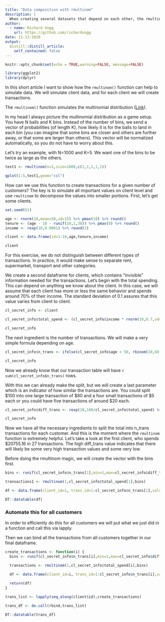 ```yaml
---
title: "Data composition with rmultinom"
description: |
  When creating several datasets that depend on each other, the rmultinom function from the stats package can be a useful helper. In this example we will see how to create customer transactions from a customer table.
author:
  - name: Richard Vogg
    url: https://github.com/richardvogg
date: 11-13-2020
output:
  distill::distill_article:
    self_contained: false
---
```


```r
knitr::opts_chunk$set(echo = TRUE,warning=FALSE, message=FALSE)

library(ggplot2)
library(dplyr)
```



In this short article I want to show how the `rmultinom()` function can help to simulate data.
We will simulate client data, and for each client we will create transactions.

The `rmultinom()` function simulates the multinomial distribution ([Link](https://en.wikipedia.org/wiki/Multinomial_distribution)).

In my head I always picture the multinomial distribution as a game setup. You have N balls and K bins. Instead of the number of bins, we send a vector of probabilities (of length K), how likely it is for the balls to land in each bin (you can imagine that some bins are closer and others are further away, or that some are larger than others). This vector will be normalized automatically, so you do not have to worry about this.

Let's try an example, with N=1000 and K=5. We want one of the bins to be twice as large as the others.

```r
test1 <- rmultinom(n=1,size=1000,c(2,1,1,1,1))
```

```r

qplot(1:5,test1,geom="col")
```

How can we use this function to create transactions for a given number of customers? The key is to simulate all important values on client level and use `rmultinom` to decompose the values into smaller portions. First, let's get some clients.

```r
set.seed(61)

age <- rnorm(10,mean=50,sd=15) %>% pmax(18) %>% round()
tenure <- (age - 18 - runif(10,1,30)) %>% pmax(0) %>% round()
income <- rexp(10,0.0001) %>% round(2)

client <- data.frame(id=1:10,age,tenure,income)

client
```

For this exercise, we do not distinguish between different types of transactions. In practice, it would make sense to separate rent, supermarket, transport and other categories.

We create a second dataframe for clients, which contains "invisible" information needed for the transactions. Let's begin with the total spending. This can depend on anything we know about the client. In this case, we will assume that each client has more or less the same behavior and spends around 70% of their income. The standard deviation of 0.1 assures that this value varies from client to client.

```r
cl_secret_info <- client

cl_secret_info$total_spend <- (cl_secret_info$income * rnorm(10,0.7,sd=0.1)) %>% round(2)

cl_secret_info
```

The next ingredient is the number of transactions. We will make a very simple formula depending on age. 

```r
cl_secret_info$n_trans <- ifelse(cl_secret_info$age < 50, rbinom(10,60,0.5),rbinom(10,60,0.3))

cl_secret_info
```

Now we already know that our transaction table will have `r sum(cl_secret_info$n_trans)` rows.

With this we can already make the split, but we will create a last parameter which is an indicator of how similar the transactions are. You could split \$100 into one large transaction of \$80 and a four small transactions of \$5 each or you could have five transactions of around \$20 each.

```r
cl_secret_info$diff_trans <- rexp(10,100/cl_secret_info$total_spend) %>% ceiling()

cl_secret_info
```

Now we have all the necessary ingredients to split the total into n_trans transactions for each customer. And this is the moment where the `rmultinom` function is extremely helpful. Let's take a look at the first client, who spends \$20755.16 in 27 transactions. The high diff_trans value indicates that there will likely be some very high transaction values and some very low.

Before doing the rmultinom magic, we will create the vector with the bins first.

```r
bins <- runif(cl_secret_info$n_trans[1],min=1,max=cl_secret_info$diff_trans[1])

transactions1 <- rmultinom(1,cl_secret_info$total_spend[1],bins)

df <- data.frame(client_id=1, trans_id=1:cl_secret_info$n_trans[1],value=transactions1)

DT::datatable(df)
```

### Automate this for all customers

In order to efficiently do this for all customers we will put what we just did in a function and call this via lapply.

Then we can bind all the transactions from all customers together in our final dataframe.

```r
create_transactions <- function(i) {
  bins <- runif(cl_secret_info$n_trans[i],min=1,max=cl_secret_info$diff_trans[i])

  transactions <- rmultinom(1,cl_secret_info$total_spend[i],bins)

  df <- data.frame(client_id=i, trans_id=1:cl_secret_info$n_trans[i],value=transactions)
  
  return(df)
}

trans_list <- lapply(seq_along(client$id),create_transactions)

trans_df <- do.call(rbind,trans_list)

DT::datatable(trans_df)

```

